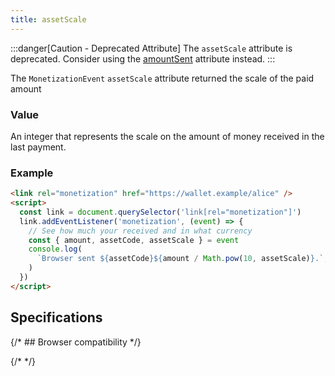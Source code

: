 ```yaml
---
title: assetScale
---
```



:::danger[Caution - Deprecated Attribute]
The `assetScale` attribute is deprecated. Consider using the [amountSent](../amountsent/) attribute instead.
:::

The `MonetizationEvent` `assetScale` attribute returned the scale of the paid amount

### Value

An integer that represents the scale on the amount of money received in the last payment.

### Example

```html
<link rel="monetization" href="https://wallet.example/alice" />
<script>
  const link = document.querySelector('link[rel="monetization"]')
  link.addEventListener('monetization', (event) => {
    // See how much your received and in what currency
    const { amount, assetCode, assetScale } = event
    console.log(
      `Browser sent ${assetCode}${amount / Math.pow(10, assetScale)}.`,
    )
  })
</script>
```

## Specifications

<Specification anchor='assetscale-attribute-deprecated' />

{/* ## Browser compatibility */}

{/* <BrowserCompat json={data} /> */}
